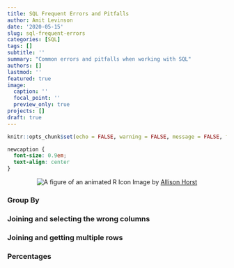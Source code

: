 ```yaml
---
title: SQL Frequent Errors and Pitfalls
author: Amit Levinson
date: '2020-05-15'
slug: sql-frequent-errors
categories: [SQL]
tags: []
subtitle: ''
summary: "Common errors and pitfalls when working with SQL"
authors: []
lastmod: ''
featured: true
image:
  caption: ''
  focal_point: ''
  preview_only: true
projects: []
draft: true
---
```


```r
knitr::opts_chunk$set(echo = FALSE, warning = FALSE, message = FALSE, fig.align = 'center')
```

```css
newcaption {
  font-size: 0.9em;
  text-align: center
}
```

<p align = "center">
<img alt = 'A figure of an animated R Icon' src = '/img/year-in-r/r-img.png'>
<newcaption> Image by [Allison Horst](https://allisonhorst.github.io/)</newcaption>
</p>

### Group By


### Joining and selecting the wrong columns


### Joining and getting multiple rows


### Percentages


### 
